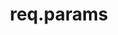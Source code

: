 ---
id: "express_easy_018"
questionType: "MULTIPLE_CHOICE"
title: "req.params"
description: "Which URL pattern enables access to req.params?"
difficulty: "EASY"
category: "Express"
options:
  - "/user?id=123"
  - "/user/123"
  - "/user?name=abc"
  - "/user#123"
correctAnswer: 1
---